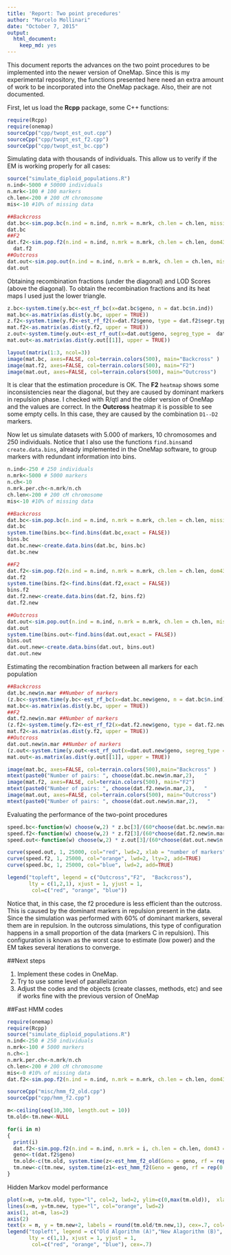 ```yaml
---
title: 'Report: Two point precedures'
author: "Marcelo Mollinari"
date: "October 7, 2015"
output: 
  html_document: 
    keep_md: yes
---
```


This document reports the advances on the two point procedures to be implemented into the newer version of OneMap. Since this is my experimental repository, the functions presented here need an extra amount of work to be incorporated into the OneMap package. Also, their are not documented.

First, let us load the **Rcpp** package, some C++ functions:

```r
require(Rcpp)
require(onemap)
sourceCpp("cpp/twopt_est_out.cpp")
sourceCpp("cpp/twopt_est_f2.cpp")
sourceCpp("cpp/twopt_est_bc.cpp")
```

Simulating data with thousands of individuals. This allow us to verify if the EM is working properly for all cases:

```r
source("simulate_diploid_populations.R")
n.ind<-5000 # 50000 individuals
n.mrk<-100 # 100 markers
ch.len<-200 # 200 cM chromosome
mis<-10 #10% of missing data

##Backcross
dat.bc<-sim.pop.bc(n.ind = n.ind, n.mrk = n.mrk, ch.len = ch.len, missing = mis, n.ch = 1, verbose = FALSE)
dat.bc
##F2
dat.f2<-sim.pop.f2(n.ind = n.ind, n.mrk = n.mrk, ch.len = ch.len, dom43 = 20, dom51 =20, missing = mis, n.ch = 1, verbose = FALSE) ## 20 % of dom. markers not B
  dat.f2                                                                                                                             ## 20 % of dom. markers not A
##Outcross
dat.out<-sim.pop.out(n.ind = n.ind, n.mrk = n.mrk, ch.len = ch.len, missing = mis, prob = c(1,1,1,1,1,1,1), n.ch = 1, verbose = FALSE) ## equal proportions of types of markers
dat.out                                                                                                                                       ## A: B1:B2:B3:C:D1:D2
```

Obtaining recombination fractions (under the diagonal) and LOD Scores (above the diagonal). To obtain the recombination fractions and its heat maps I used just the lower triangle. 

```r
z.bc<-system.time(y.bc<-est_rf_bc(x=dat.bc$geno, n = dat.bc$n.ind))
mat.bc<-as.matrix(as.dist(y.bc, upper = TRUE))
z.f2<-system.time(y.f2<-est_rf_f2(x=dat.f2$geno, type = dat.f2$segr.type.num, n = dat.f2$n.ind))
mat.f2<-as.matrix(as.dist(y.f2, upper = TRUE))
z.out<-system.time(y.out<-est_rf_out(x=dat.out$geno, segreg_type =  dat.out$segr.type.num, n = dat.out$n.ind))
mat.out<-as.matrix(as.dist(y.out[[1]], upper = TRUE))

layout(matrix(1:3, ncol=3))
image(mat.bc, axes=FALSE, col=terrain.colors(500), main="Backcross" )
image(mat.f2, axes=FALSE, col=terrain.colors(500), main="F2")
image(mat.out, axes=FALSE, col=terrain.colors(500), main="Outcross")

```

It is clear that the estimation procedure is OK. The **F2** `heatmap` shows some inconsistencies near the diagonal, but they are caused by dominant markers in repulsion phase. I checked with R/qtl and the older version of OneMap and the values are correct. In the **Outcross** heatmap it is possible to see some empty cells. In this case, they are caused by the combination `D1--D2` markers. 

Now let us simulate datasets with 5.000 of markers, 10 chromosomes and 250 individuals. Notice that I also use the functions `find.bins`and `create.data.bins`, already implemented in the OneMap software, to group markers with redundant information into bins.

```r
n.ind<-250 # 250 individuals
n.mrk<-5000 # 5000 markers
n.ch<-10
n.mrk.per.ch<-n.mrk/n.ch
ch.len<-200 # 200 cM chromosome
mis<-10 #10% of missing data

##Backcross
dat.bc<-sim.pop.bc(n.ind = n.ind, n.mrk = n.mrk, ch.len = ch.len, missing = mis, n.ch = n.ch, verbose = FALSE)
dat.bc
system.time(bins.bc<-find.bins(dat.bc,exact = FALSE))
bins.bc
dat.bc.new<-create.data.bins(dat.bc, bins.bc)
dat.bc.new

##F2
dat.f2<-sim.pop.f2(n.ind = n.ind, n.mrk = n.mrk, ch.len = ch.len, dom43 = 30, dom51 = 30, missing = mis, n.ch = n.ch, verbose = FALSE)
dat.f2
system.time(bins.f2<-find.bins(dat.f2,exact = FALSE))
bins.f2
dat.f2.new<-create.data.bins(dat.f2, bins.f2)
dat.f2.new

##Outcross
dat.out<-sim.pop.out(n.ind = n.ind, n.mrk = n.mrk, ch.len = ch.len, missing = mis, prob=c(1,1,1,1,1,1,1), n.ch = n.ch, verbose = FALSE) 
dat.out
system.time(bins.out<-find.bins(dat.out,exact = FALSE))
bins.out
dat.out.new<-create.data.bins(dat.out, bins.out)
dat.out.new

```

Estimating the recombination fraction between all markers for each population 

```r
##Backcross
dat.bc.new$n.mar ##Number of markers
(z.bc<-system.time(y.bc<-est_rf_bc(x=dat.bc.new$geno, n = dat.bc$n.ind)))
mat.bc<-as.matrix(as.dist(y.bc, upper = TRUE))
##F2
dat.f2.new$n.mar ##Number of markers
(z.f2<-system.time(y.f2<-est_rf_f2(x=dat.f2.new$geno, type = dat.f2.new$segr.type.num, n = dat.f2$n.ind)))
mat.f2<-as.matrix(as.dist(y.f2, upper = TRUE))
##Outcross
dat.out.new$n.mar ##Number of markers
(z.out<-system.time(y.out<-est_rf_out(x=dat.out.new$geno, segreg_type =  dat.out.new$segr.type.num, n = dat.out$n.ind)))
mat.out<-as.matrix(as.dist(y.out[[1]], upper = TRUE))
```

```r
image(mat.bc, axes=FALSE, col=terrain.colors(500),main="Backcross" )
mtext(paste0("Number of pairs: ", choose(dat.bc.new$n.mar,2),   "      Elespsed time: ", round(z.bc[3],3), " seconds"), cex = .85)
image(mat.f2, axes=FALSE, col=terrain.colors(500), main="F2")
mtext(paste0("Number of pairs: ", choose(dat.f2.new$n.mar,2),   "      Elespsed time: ", round(z.f2[3],3), " seconds"), cex = .85)
image(mat.out, axes=FALSE, col=terrain.colors(500), main="Outcross")
mtext(paste0("Number of pairs: ", choose(dat.out.new$n.mar,2),   "      Elespsed time: ", round(z.out[3],3), " seconds"), cex = .85)
```

Evaluating the performance of the two-point procedures

```r
speed.bc<-function(w) choose(w,2) * z.bc[3]/(60*choose(dat.bc.new$n.mar,2))
speed.f2<-function(w) choose(w,2) * z.f2[3]/(60*choose(dat.f2.new$n.mar,2))
speed.out<-function(w) choose(w,2) * z.out[3]/(60*choose(dat.out.new$n.mar,2))

curve(speed.out, 1, 25000, col="red", lwd=2, xlab = "number of markers", ylab = "time in minutes")
curve(speed.f2, 1, 25000, col="orange", lwd=2, lty=2, add=TRUE)
curve(speed.bc, 1, 25000, col="blue", lwd=2, add=TRUE)

legend("topleft", legend = c("Outcross","F2",  "Backcross"),
       lty = c(1,2,1), xjust = 1, yjust = 1,
        col=c("red", "orange", "blue"))
```

Notice that, in this case, the f2 procedure is less efficient than the outcross. This is caused by the dominant markers in repulsion present in the data. Since the simulation was performed with 60% of dominant markers, several them are in repulsion. In the outcross simulations, this type of configuration happens in a small proportion of the data (markers C in repulsion). This configuration is known as the worst case to estimate (low power) and the EM takes several iterations to converge.

##Next steps

1. Implement these codes in OneMap.
2. Try to use some level of parallelizarion
3. Adjust the codes and the objects (create classes, methods, etc) and see if works fine with the previous version of OneMap

##Fast HMM codes

```r
require(onemap)
require(Rcpp)
source("simulate_diploid_populations.R")
n.ind<-250 # 250 individuals
n.mrk<-100 # 5000 markers
n.ch<-1
n.mrk.per.ch<-n.mrk/n.ch
ch.len<-200 # 200 cM chromosome
mis<-0 #10% of missing data
dat.f2<-sim.pop.f2(n.ind = n.ind, n.mrk = n.mrk, ch.len = ch.len, dom43 = 1, dom51 = 1, missing = mis, n.ch = n.ch, verbose = FALSE)

sourceCpp("misc/hmm_f2_old.cpp")
sourceCpp("cpp/hmm_f2.cpp")

m<-ceiling(seq(10,300, length.out = 10))
tm.old<-tm.new<-NULL

for(i in m)
{
  print(i)
  dat.f2<-sim.pop.f2(n.ind = n.ind, n.mrk = i, ch.len = ch.len, dom43 = 1, dom51 = 0, missing = mis, n.ch = n.ch, verbose = FALSE)
  geno<-t(dat.f2$geno)
  tm.old<-c(tm.old, system.time(z<-est_hmm_f2_old(Geno = geno, rf = rep(0.1, (i-1)), 1))[3]) 
  tm.new<-c(tm.new, system.time(z1<-est_hmm_f2(Geno = geno, rf = rep(0.1, (i-1)), 1))[3])
}
```

Hidden Markov model performance

```r
plot(x=m, y=tm.old, type="l", col=2, lwd=2, ylim=c(0,max(tm.old)),  xlab = "number of markers", ylab = "time in seconds", axes=FALSE)
lines(x=m, y=tm.new, type="l", col="orange", lwd=2)
axis(1, at=m, las=2)
axis(2)
text(x = m, y = tm.new+2, labels = round(tm.old/tm.new,1), cex=.7, col="blue")
legend("topleft", legend = c("Old Algorithm (A)","New Alagorithm (B)", "How many times B in faster than A"),
       lty = c(1,1), xjust = 1, yjust = 1,
        col=c("red", "orange", "blue"), cex=.7)
```
